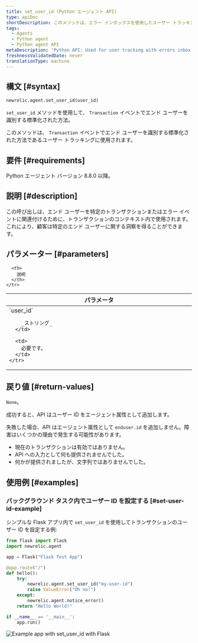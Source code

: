 ```yaml
---
title: set_user_id (Python エージェント API)
type: apiDoc
shortDescription: このメソッドは、エラー インボックスを使用したユーザー トラッキングに使用されます。
tags:
  - Agents
  - Python agent
  - Python agent API
metaDescription: 'Python API: Used for user tracking with errors inbox.'
freshnessValidatedDate: never
translationType: machine
---
```



## 構文 [#syntax]

```py
newrelic.agent.set_user_id(user_id)
```

`set_user_id` メソッドを使用して、 `Transaction` イベントでエンド ユーザーを識別する標準化された方法。

このメソッドは、 `Transaction` イベントでエンド ユーザーを識別する標準化された方法であるユーザー トラッキングに使用されます。

## 要件 [#requirements]

Python エージェント バージョン 8.8.0 以降。

## 説明 [#description]

この呼び出しは、エンド ユーザーを特定のトランザクションまたはエラー イベントに関連付けるために、トランザクションのコンテキスト内で使用されます。これにより、顧客は特定のエンド ユーザーに関する洞察を得ることができます。

## パラメーター [#parameters]

<table>
  <thead>
    <tr>
      <th width="25%">
        パラメータ
      </th>

      <th>
        説明
      </th>
    </tr>
  </thead>

  <tbody>
    <tr>
      <td>
        `user_id`

        _ストリング_
      </td>

      <td>
        必要です。
      </td>
    </tr>
  </tbody>
</table>

## 戻り値 [#return-values]

`None`。

成功すると、API はユーザー ID をエージェント属性として追加します。

失敗した場合、API はエージェント属性として `enduser.id` を追加しません。障害はいくつかの理由で発生する可能性があります。

* 現在のトランザクションは有効ではありません。
* API への入力として何も提供されませんでした。
* 何かが提供されましたが、文字列ではありませんでした。

## 使用例 [#examples]

### バックグラウンド タスク内でユーザー ID を設定する [#set-user-id-example]

シンプルな Flask アプリ内で `set_user_id` を使用してトランザクションのユーザー ID を設定する例:

```py
from flask import Flask
import newrelic.agent

app = Flask("Flask Test App")

@app.route("/")
def hello():
    try:
        newrelic.agent.set_user_id("my-user-id")
        raise ValueError("Oh no!")
    except:
        newrelic.agent.notice_error()
    return "Hello World!"

if __name__ == '__main__':
    app.run()
```

<img
  title="Example app with set_user_id with Flask"
  alt="Example app with set_user_id with Flask"
  src={errorsinboxPythonSetUserID}
/>